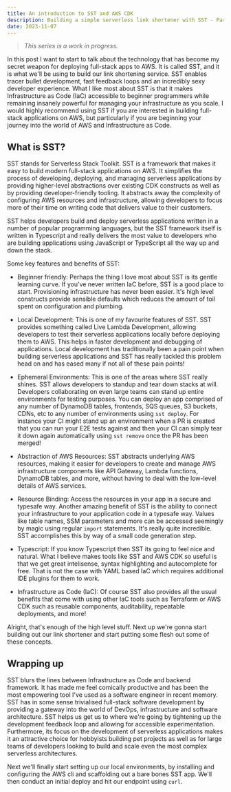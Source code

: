 ```yaml
---
title: An introduction to SST and AWS CDK
description: Building a simple serverless link shortener with SST - Part 2
date: 2023-11-07
---
```

> *This series is a work in progress.*

In this post I want to start to talk about the technology that has become my secret weapon for deploying full-stack apps to AWS. It is called SST, and it is what we'll be using to build our link shortening service. SST enables tracer bullet development, fast feedback loops and an incredibly sexy developer experience. What I like most about SST is that it makes Infrastructure as Code (IaC) accessible to beginner programmers while remaining insanely powerful for managing your infrastructure as you scale. I would highly recommend using SST if you are interested in building full-stack applications on AWS, but particularly if you are beginning your journey into the world of AWS and Infrastructure as Code.

## What is SST?

SST stands for Serverless Stack Toolkit. SST is a framework that makes it easy to build modern full-stack applications on AWS. It simplifies the process of developing, deploying, and managing serverless applications by providing higher-level abstractions over existing CDK constructs as well as by providing developer-friendly tooling. It abstracts away the complexity of configuring AWS resources and infrastructure, allowing developers to focus more of their time on writing code that delivers value to their customers.

SST helps developers build and deploy serverless applications written in a number of popular programming languages, but the SST framework itself is written in Typescript and really delivers the most value to developers who are building applications using JavaScript or TypeScript all the way up and down the stack. 

Some key features and benefits of SST:

- Beginner friendly: Perhaps the thing I love most about SST is its gentle learning curve. If you've never written IaC before, SST is a good place to start. Provisioning infrastructure has never been easier. It's high level constructs provide sensible defaults which reduces the amount of toil spent on configuration and plumbing.

- Local Development: This is one of my favourite features of SST. SST provides something called Live Lambda Development, allowing developers to test their serverless applications locally before deploying them to AWS. This helps in faster development and debugging of applications. Local development has traditionally been a pain point when building serverless applications and SST has really tackled this problem head on and has eased many if not all of these pain points!
  
- Ephemeral Environments: This is one of the areas where SST really shines. SST allows developers to standup and tear down stacks at will. Developers collaborating on even large teams can stand up entire environments for testing purposes. You can deploy an app comprised of any number of DynamoDB tables, frontends, SQS queues, S3 buckets, CDNs, etc to any number of environments using `sst deploy`. For instance your CI might stand up an environment when a PR is created that you can run your E2E tests against and then your CI can simply tear it down again automatically using `sst remove` once the PR has been merged!

- Abstraction of AWS Resources: SST abstracts underlying AWS resources, making it easier for developers to create and manage AWS infrastructure components like API Gateway, Lambda functions, DynamoDB tables, and more, without having to deal with the low-level details of AWS services.
  
- Resource Binding: Access the resources in your app in a secure and typesafe way. Another amazing benefit of SST is the ability to connect your infrastructure to your application code in a typesafe way. Values like table names, SSM parameters and more can be accessed seemingly by magic using regular `import` statements. It's really quite incredible. SST accomplishes this by way of a small code generation step.

- Typescript: If you know Typescript then SST its going to feel nice and natural. What I believe makes tools like SST and AWS CDK so useful is that we get great intelisense, syntax highlighting and autocomplete for free. That is not the case with YAML based IaC which requires additional IDE plugins for them to work. 

- Infrastructure as Code (IaC): Of course SST also provides all the usual benefits that come with using other IaC tools such as Terraform or AWS CDK such as reusable components, auditability, repeatable deployments, and more!

Alright, that's enough of the high level stuff. Next up we're gonna start building out our link shortener and start putting some flesh out some of these concepts.

## Wrapping up

SST blurs the lines between Infrastructure as Code and backend framework. It has made me feel comically productive and has been the most empowering tool I've used as a software engineer in recent memory. SST has in some sense trivialised full-stack software development by providing a gateway into the world of DevOps, infrastructure and software architecture. SST helps us get us to where we're going by tightening up the development feedback loop and allowing for accessible experimentation. Furthermore, its focus on the development of serverless applications makes it an attractive choice for hobbyists building pet projects as well as for large teams of developers looking to build and scale even the most complex serverless architectures.

Next we'll finally start setting up our local environments, by installing and configuring the AWS cli and scaffolding out a bare bones SST app. We'll then conduct an initial deploy and hit our endpoint using `curl`.

